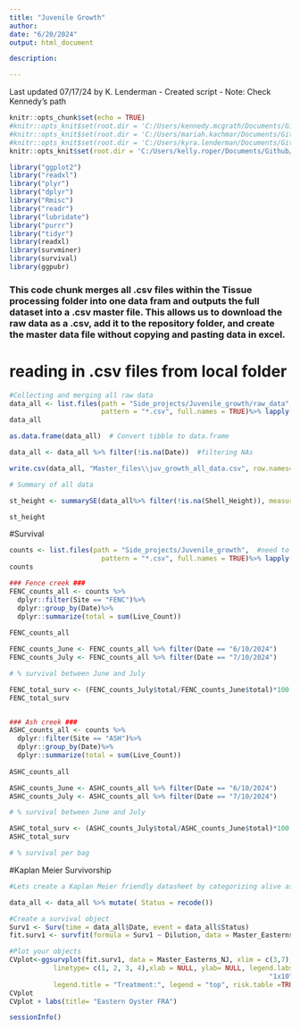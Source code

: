 ```yaml
---
title: "Juvenile Growth"
author: 
date: "6/20/2024"
output: html_document

description: 

---
```

Last updated 07/17/24 by K. Lenderman
  - Created script
  - Note: Check Kennedy's path


```r
knitr::opts_chunk$set(echo = TRUE)
#knitr::opts_knit$set(root.dir = 'C:/Users/kennedy.mcgrath/Documents/Github/EAD-ASEB_EPA_LISS_Disease_Surveillance') #Kennedy's
#knitr::opts_knit$set(root.dir = 'C:/Users/mariah.kachmar/Documents/Github/EAD-ASEB_EPA_LISS_Disease_Surveillance') #Mariah's
#knitr::opts_knit$set(root.dir = 'C:/Users/kyra.lenderman/Documents/Github/EAD-ASEB_EPA_LISS_Disease_Surveillance') #Kyra's
knitr::opts_knit$set(root.dir = 'C:/Users/kelly.roper/Documents/Github/EAD-ASEB_EPA_LISS_Disease_Surveillance') #Kelly's
```


```r
library("ggplot2")
library("readxl")
library("plyr")                                     
library("dplyr")
library("Rmisc")
library("readr")  
library("lubridate")
library("purrr")
library("tidyr")
library(readxl)
library(survminer)
library(survival)
library(ggpubr)
```

### This code chunk merges all .csv files within the Tissue processing folder into one data fram and outputs the full dataset into a .csv master file. This allows us to download the raw data as a .csv, add it to the repository folder, and create the master data file without copying and pasting data in excel.
# reading in .csv files from local folder
```r
#Collecting and merging all raw data
data_all <- list.files(path = "Side_projects/Juvenile_growth/raw_data",  #need to have file with data in "raw_data"\
                       pattern = "*.csv", full.names = TRUE)%>% lapply(read_csv) %>% bind_rows()
data_all

as.data.frame(data_all)  # Convert tibble to data.frame

data_all <- data_all %>% filter(!is.na(Date))  #filtering NAs

write.csv(data_all, "Master_files\\juv_growth_all_data.csv", row.names=FALSE)  #creating/printing csv file of all raw data merged together
```

```r
# Summary of all data

st_height <- summarySE(data_all%>% filter(!is.na(Shell_Height)), measurevar="", groupvars=c("", ""))

st_height 
```
#Survival
```r
counts <- list.files(path = "Side_projects/Juvenile_growth",  #need to have file with data in "raw_data"\
                       pattern = "*.csv", full.names = TRUE)%>% lapply(read_csv) %>% bind_rows()
counts

### Fence creek ###
FENC_counts_all <- counts %>%
  dplyr::filter(Site == "FENC")%>%
  dplyr::group_by(Date)%>%
  dplyr::summarize(total = sum(Live_Count))
  
FENC_counts_all

FENC_counts_June <- FENC_counts_all %>% filter(Date == "6/10/2024")
FENC_counts_July <- FENC_counts_all %>% filter(Date == "7/10/2024")

# % survival between June and July

FENC_total_surv <- (FENC_counts_July$total/FENC_counts_June$total)*100
FENC_total_surv


### Ash creek ###
ASHC_counts_all <- counts %>%
  dplyr::filter(Site == "ASH")%>%
  dplyr::group_by(Date)%>%
  dplyr::summarize(total = sum(Live_Count))
  
ASHC_counts_all

ASHC_counts_June <- ASHC_counts_all %>% filter(Date == "6/10/2024")
ASHC_counts_July <- ASHC_counts_all %>% filter(Date == "7/10/2024")

# % survival between June and July

ASHC_total_surv <- (ASHC_counts_July$total/ASHC_counts_June$total)*100
ASHC_total_surv

# % survival per bag

```

#Kaplan Meier Survivorship 
```r
#Lets create a Kaplan Meier friendly datasheet by categorizing alive as "0" and dead "1"

data_all <- data_all %>% mutate( Status = recode())

#Create a survival object 
Surv1 <- Surv(time = data_all$Date, event = data_all$Status)
fit.surv1 <- survfit(formula = Surv1 ~ Dilution, data = Master_Easterns_NJ)

#Plot your objects
CVplot<-ggsurvplot(fit.surv1, data = Master_Easterns_NJ, xlim = c(3,7), break.x.by = 1,
           linetype= c(1, 2, 3, 4),xlab = NULL, ylab= NULL, legend.labs= c("Control", "1x10^4",
                                                                 "1x10^5", "1x10^6"),
           legend.title = "Treatment:", legend = "top", risk.table =TRUE )+ theme_survminer(base_size = 20,font.legend = c(15))
CVplot
CVplot + labs(title= "Eastern Oyster FRA")
```

```r
sessionInfo()
```



